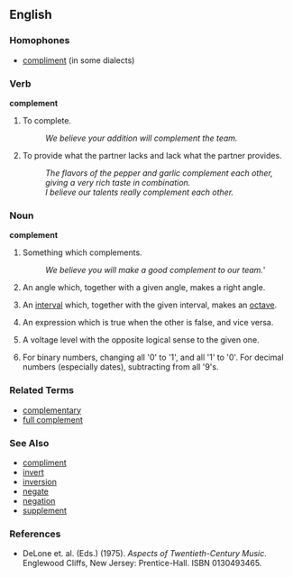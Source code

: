 ==English==

===Homophones===
*[[compliment]] (in some dialects)

===Verb===
'''complement'''

# To complete.
#: ''We believe your addition will complement the team.''
# To provide what the partner lacks and lack what the partner provides.
#: ''The flavors of the pepper and garlic complement each other, giving a very rich taste in combination.''
#: ''I believe our talents really complement each other.''

===Noun===
'''complement'''

# Something which complements.
#: ''We believe you will make a good complement to our team.'''
# {{cattag|geometry}} An angle which, together with a given angle, makes a right angle.
# {{music}} An [[interval]] which, together with the given interval, makes an [[octave]].
# {{cattag|logic}} An expression which is true when the other is false, and vice versa.
# {{cattag|electronics}} A voltage level with the opposite logical sense to the given one.
# {{cattag|computing}} For binary numbers, changing all '0' to '1', and all '1' to '0'. For decimal numbers (especially dates), subtracting from all '9's.

===Related Terms===
*[[complementary]]
*[[full complement]]

===See Also===
*[[compliment]]
*[[invert]]
*[[inversion]]
*[[negate]]
*[[negation]]
*[[supplement]]

===References===
*DeLone et. al. (Eds.) (1975). ''Aspects of Twentieth-Century Music''. Englewood Cliffs, New Jersey: Prentice-Hall. ISBN 0130493465.